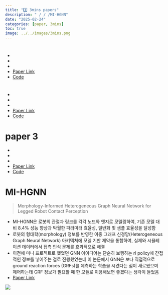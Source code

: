 ```yaml
---
title: "3️⃣ 3mins papers"
description: " / / /MI-HGNN"
date: "2025-02-24"
categories: [paper, 3mins]
toc: true
image: ../../images/3mins.png
---
```


# 
> 

- 
- 
- 
- [Paper Link]()
- [Code]()


# 
> 

- 
- 
- 
- [Paper Link]()
- [Code]()


# paper 3
> 

- 
- 
- 
- [Paper Link]()
- [Code]()


# MI-HGNN
> Morphology-Informed Heterogeneous Graph Neural Network for Legged Robot Contact Perception

- MI-HGNN은 로봇의 관절과 링크를 각각 노드와 엣지로 모델링하여, 기존 모델 대비 8.4% 성능 향상과 탁월한 파라미터 효율성, 일반화 및 샘플 효율성을 달성함
- 로봇의 형태학(morphology) 정보를 반영한 이종 그래프 신경망(Heterogeneous Graph Neural Network) 아키텍처에 모델 기반 제약을 통합하여, 실제와 시뮬레이션 데이터에서 접촉 인식 문제를 효과적으로 해결
- 이전에 미니 프로젝트로 했었던 GNN 아이디어는 단순히 보행하는 rl policy에 간접적인 정보를 넣어주는 걸로 진행했었는데 이 논문에서 GNN은 보다 직접적으로 ground reaction forces (GRFs)를 예측하는 학습을 시켰다는 점이 새로웠으며 제어하는데 GRF 정보가 필요할 때 한 모듈로 이용해보면 좋겠다는 생각이 들었음
- [Paper Link](https://arxiv.org/abs/2409.11146)

![](../../images/2025-02-24-papers/1740486399083.png)